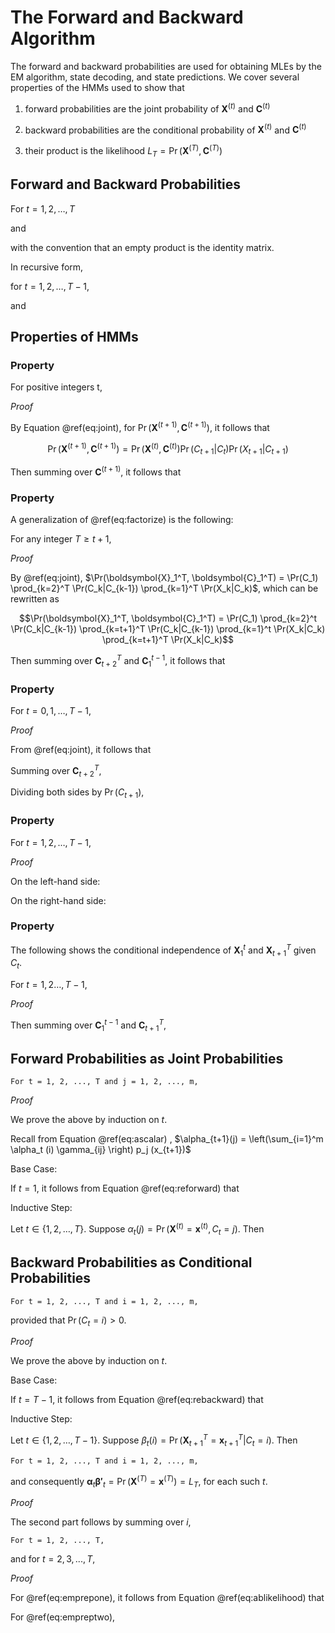 # The Forward and Backward Algorithm {#fbalg}

The forward and backward probabilities are used for obtaining MLEs by the EM algorithm, state decoding, and state predictions. We cover several properties of the HMMs used to show that 

(1) forward probabilities are the joint probability of $\boldsymbol{X}^{(t)}$ and $\boldsymbol{C}^{(t)}$

(2) backward probabilities are the conditional probability of $\boldsymbol{X}^{(t)}$ and $\boldsymbol{C}^{(t)}$

(3) their product is the likelihood $L_T = \Pr(\boldsymbol{X}^{(T)}, \boldsymbol{C}^{(T)})$


## Forward and Backward Probabilities

For $t = 1, 2, \dots, T$

\begin{align}
\boldsymbol{\alpha}_t 
&= \boldsymbol{\delta P} (x_1) \boldsymbol{\Gamma P} (x_2) \boldsymbol{\Gamma} \cdots \boldsymbol{\Gamma P} (x_T)\\
&= \boldsymbol{\delta P} (x_1) \prod_{s=2}^t \boldsymbol{\Gamma P} (x_s)
\end{align}

and

\begin{align}
\boldsymbol{\beta'}_t 
&= \boldsymbol{\Gamma P} (x_{t+1}) \boldsymbol{\Gamma P} (x_{t+2}) \cdots \boldsymbol{\Gamma P} (x_T) \boldsymbol{1'}\\
&= \left(\prod_{s=t+1}^T \boldsymbol{\Gamma P} (x_s) \right) \boldsymbol{1'}
\end{align}

with the convention that an empty product is the identity matrix. 

In recursive form,

for $t = 1, 2, \dots, T-1$, 

\begin{align}
\boldsymbol{\alpha}_{t+1} = \boldsymbol{\alpha}_t \boldsymbol{\Gamma P} (x_{t+1})
(\#eq:reforward)
\end{align}

and 

\begin{align}
\boldsymbol{\beta}_t' = \boldsymbol{\Gamma P} (x_{t+1}) \boldsymbol{\beta'}_{t+1}
(\#eq:rebackward)
\end{align}




## Properties of HMMs

### Property 

For positive integers t,

\begin{equation}
\Pr(\boldsymbol{X}^{(t+1)}, C_t, C_{t+1}) = \Pr(\boldsymbol{X}^{(t)}, C_t) \Pr(C_{t+1}|C_t) \Pr(X_{t+1}|C_{t+1})
(\#eq:factorize)
\end{equation}


*Proof*

By Equation \@ref(eq:joint), for $\Pr(\boldsymbol{X}^{(t+1)}, \boldsymbol{C}^{(t+1)})$, it follows that 

$$\Pr(\boldsymbol{X}^{(t+1)}, \boldsymbol{C}^{(t+1)}) = \Pr(\boldsymbol{X}^{(t)}, \boldsymbol{C}^{(t)}) \Pr(C_{t+1}|C_t) \Pr(X_{t+1}|C_{t+1})$$

Then summing over $\boldsymbol{C}^{(t+1)}$, it follows that 


\begin{align}
\sum_{\boldsymbol{C}^{(t-1)}} \Pr(\boldsymbol{X}^{(t+1)}, \boldsymbol{C}^{(t+1)}) 
&= \sum_{\boldsymbol{C}^{(t-1)}} \Pr(\boldsymbol{X}^{(t)}, \boldsymbol{C}^{(t)}) \Pr(C_{t+1}|C_t) \Pr(X_{t+1}|C_{t+1})\\
\stackrel{\text{by LOTP}}{\Rightarrow} \Pr(\boldsymbol{X}^{(t+1)}, C_t, C_{t+1})
&= \Pr(\boldsymbol{X}^{(t)}, C_t) \Pr(C_{t+1}|C_t) \Pr(X_{t+1}|C_{t+1})
\end{align}


### Property 

A generalization of \@ref(eq:factorize) is the following:

For any integer $T \geq t+1$,

\begin{equation}
\Pr(\boldsymbol{X}_1^{(T)}, C_t, C_{t+1}) = \Pr(\boldsymbol{X}_1^{(t)}, C_t) \Pr(C_{t+1}|C_t) \Pr(\boldsymbol{X}_{t+1}^T|C_{t+1})
(\#eq:genfactorize)
\end{equation}


*Proof*

By \@ref(eq:joint), $\Pr(\boldsymbol{X}_1^T, \boldsymbol{C}_1^T) = \Pr(C_1) \prod_{k=2}^T \Pr(C_k|C_{k-1}) \prod_{k=1}^T \Pr(X_k|C_k)$, which can be rewritten as

$$\Pr(\boldsymbol{X}_1^T, \boldsymbol{C}_1^T) = \Pr(C_1) \prod_{k=2}^t  \Pr(C_k|C_{k-1}) \prod_{k=t+1}^T \Pr(C_k|C_{k-1}) \prod_{k=1}^t \Pr(X_k|C_k) \prod_{k=t+1}^T \Pr(X_k|C_k)$$

Then summing over $\boldsymbol{C}_{t+2}^T$ and $\boldsymbol{C}_1^{t-1}$, it follows that

\begin{align}
\Pr(\boldsymbol{X}_1^T, C_t, C_{t+1})
&= \sum_{\boldsymbol{C}_{t+2}^T} \sum_{\boldsymbol{C}_{1}^{t-1}} \Pr(\boldsymbol{X}_1^T, \boldsymbol{C}_1^T)
\qquad{\text{by LOTP}}\\
&= \sum_{\boldsymbol{C}_{t+2}^T} \sum_{\boldsymbol{C}_{1}^{t-1}} \Pr(C_1) \prod_{k=2}^t  \Pr(C_k|C_{k-1}) \prod_{k=t+1}^T \Pr(C_k|C_{k-1}) \prod_{k=1}^t \Pr(X_k|C_k) \prod_{k=t+1}^T \Pr(X_k|C_k)\\
&= \sum_{\boldsymbol{C}_1^{t-1}} \Pr(C_1) \prod_{k=2}^t \Pr(C_k|C_{k-1}) \prod_{k=1}^t \Pr(X_k|C_k) \sum_{\boldsymbol{C}_{t+2}^T} \prod_{k=t+1}^T \Pr(C_k|C_{k-1}) \prod_{k=t+1}^T \Pr(X_k|C_k)\\
&= \sum_{\boldsymbol{C}_1^{t-1}} \Pr(\boldsymbol{X}_1^t, \boldsymbol{C}_1^t) \Pr(C_{t+1}|C_t) \sum_{\boldsymbol{C}_{t+2}^{T}} \prod_{k=t+2}^T \Pr(C_k|C_{k-1}) \prod_{k=t+1}^T \Pr(X_k|C_k)
\qquad{\text{by LOTP}}\\
&= \Pr(\boldsymbol{X}_1^t, C_t) \Pr(C_{t+1}|C_t) \Pr(\boldsymbol{X}_{t+1}^T|C_{t+1})
\end{align}


### Property 

For $t=0, 1, \dots, T-1$,

\begin{equation}
\Pr(\boldsymbol{X}_{t+1}^T|C_{t+1}) = \Pr(X_{t+1}|C_{t+1}) \Pr(\boldsymbol{X}_{t+2}^T|C_{t+1})
(\#eq:back)
\end{equation}


*Proof*

From \@ref(eq:joint), it follows that 

\begin{align}
\Pr(\boldsymbol{X}_{t+1}^T|\boldsymbol{C}_{t+1})
&= \Pr(C_{t+1}) \Pr(X_{t+1}|C_{t+1}) \prod_{k=t+2}^T \Pr(C_k|C_{k-1}) \prod_{k=t+2}^T \Pr(X_k|C_k)\\
&= \Pr(X_{t+1}|C_{t+1}) \left( \Pr(C_{t+1}) \prod_{k=t+2}^T \Pr(C_k|C_{k-1}) \prod_{k=t+2}^T \Pr(X_k|C_k) \right)\\
&= \Pr(X_{t+1}|C_{t+1}) \Pr(\boldsymbol{X}_{t+2}^T, \boldsymbol{C}_{t+1}^T)
\end{align}

Summing over $\boldsymbol{C}_{t+2}^T$, 

\begin{align}
\sum_{\boldsymbol{C}_{t+2}^T} \Pr(\boldsymbol{X}_{t+1}^T|\boldsymbol{C}_{t+1}) 
&= \sum_{\boldsymbol{C}_{t+2}^T} \Pr(X_{t+1}|C_{t+1})  \Pr(\boldsymbol{X}_{t+2}^T, \boldsymbol{C}_{t+1}^T) \\
\stackrel{\text{by LOTP}}{\Rightarrow}
\Pr(\boldsymbol{X}_{t+1}^T, C_{t+1})
&= \Pr(X_{t+1}|C_{t+1}) \Pr(\boldsymbol{X}_{t+2}^T, C_{t+1})
\end{align}

Dividing both sides by $\Pr(C_{t+1})$,

\begin{align}
\frac{1}{\Pr(C_{t+1})} \Pr(\boldsymbol{X}_{t+1}^T, C_{t+1})
&= \frac{1}{\Pr(C_{t+1})} \Pr(X_{t+1}|C_{t+1}) \Pr(\boldsymbol{X}_{t+2}^T, C_{t+1})\\
\stackrel{\text{by Bayes Rule}}{\Rightarrow}
\Pr(\boldsymbol{X}_{t+1}^T|C_{t+1}) 
&= \Pr(X_{t+1}|C_{t+1}) \Pr(\boldsymbol{X}_{t+2}^T|C_{t+1})
\end{align}




### Property 

For $t = 1, 2, \dots, T-1$,

\begin{equation}
\Pr(\boldsymbol{X}_{t+1}^T|C_{t+1}) = \Pr(\boldsymbol{X}_{t+1}^T|C_t, C_{t+1})
(\#eq:back2)
\end{equation}


*Proof*

On the left-hand side:

\begin{align}
\Pr(\boldsymbol{X}_{t+1}^T|C_{t+1})
&= \frac{1}{\Pr(C_{t+1})} \Pr(\boldsymbol{X}_{t+1}^T,C_{t+1})
\qquad{\text{by Bayes Rule}}\\
&= \frac{1}{\Pr(C_{t+1})} \sum_{\boldsymbol{C}_{t+2}^T} \Pr(\boldsymbol{X}_{t+1}^T,C_{t+1})
\qquad{\text{by LOTP}}\\
&= \frac{1}{\Pr(C_{t+1})} \sum_{\boldsymbol{C}_{t+2}^T} \Pr(C_{t+1}) \prod_{k=t+2}^T \Pr(C_k|C_{k-1}) \prod_{k=t+1}^T \Pr(X_k|C_k)
\qquad{\text{by Equation (10.2)}} \\
&= \sum_{\boldsymbol{C}_{t+2}^T} \prod_{k=t+2}^T \Pr(C_k|C_{k-1}) \prod_{k=t+1}^T \Pr(X_k|C_k)
\end{align}

On the right-hand side:

\begin{align}
\Pr(\boldsymbol{X}_{t+1}^T|C_t, C_{t+1})
&= \frac{1}{\Pr(C_t, C_{t+1})} \Pr(\boldsymbol{X}_{t+1}^T|C_t, C_{t+1})
\qquad{\text{by Bayes Rule}}\\
&= \frac{1}{\Pr(C_t, C_{t+1})} \sum_{\boldsymbol{C}_{t+2}^T} \Pr(\boldsymbol{X}_{t+1}^T, \boldsymbol{C}_t^T)
\qquad{\text{by LOTP}}\\
&= \frac{1}{\Pr(C_t, C_{t+1})} \sum_{\boldsymbol{C}_{t+2}^T} \Pr(C_t) \Pr(C_{t+1}|C_t) \prod_{k=t+2}^T \Pr(C_k|C_{k-1}) \prod_{k=t+1}^T \Pr(X_k|C_k)
\qquad{\text{by Equation (10.2)}}\\
&= \frac{1}{ \Pr(C_t) \Pr(C_{t+1}|C_t)} \sum_{\boldsymbol{C}_{t+2}^T} \Pr(C_t) \Pr(C_{t+1}|C_t) \prod_{k=t+2}^T \Pr(C_k|C_{k-1}) \prod_{k=t+1}^T \Pr(X_k|C_k)
\qquad{\text{by Bayes Rule}}\\
&= \sum_{\boldsymbol{C}_{t+2}^T} \prod_{k=t+2}^T \Pr(C_k|C_{k-1}) \prod_{k=t+1}^T \Pr(X_k|C_k)
\end{align}


### Property

The following shows the conditional independence of $\boldsymbol{X}_1^t$ and $\boldsymbol{X}_{t+1}^T$ given $C_t$. 

For $t = 1, 2 \dots, T-1$,

\begin{equation}
\Pr(\boldsymbol{X}_1^T|C_t) = \Pr(\boldsymbol{X}_1^t|C_t) \Pr(\boldsymbol{X}_{t+1}^T|C_t)
(\#eq:link)
\end{equation}

*Proof*

\begin{align}
\Pr(\boldsymbol{X_1}^T, \boldsymbol{C_1}^T)
&= \Pr(\boldsymbol{X_1}^t, \boldsymbol{C_1}^t) \frac{1}{\Pr(C_t)} \Pr(\boldsymbol{X_{t+1}}^T, \boldsymbol{C_t}^T)
\end{align}

Then summing over $\boldsymbol{C}_1^{t-1}$ and $\boldsymbol{C}_{t+1}^{T}$,

\begin{align}
\sum_{\boldsymbol{C}_1^{t-1}} \sum_{\boldsymbol{C}_{t+1}^{T}}
\Pr(\boldsymbol{X_1}^T, \boldsymbol{C_1}^T)
&= \sum_{\boldsymbol{C}_1^{t-1}} \sum_{\boldsymbol{C}_{t+1}^{T}} \Pr(\boldsymbol{X_1}^t, \boldsymbol{C_1}^t) \frac{1}{\Pr(C_t)} \Pr(\boldsymbol{X_{t+1}}^T, \boldsymbol{C_t}^T)\\
\stackrel{\text{by LOTP}}{\Rightarrow}
\Pr(\boldsymbol{X}_1^T, C_t)
&= \Pr(\boldsymbol{X}_1^t, C_t) \frac{1}{\Pr(C_t)} \Pr(\boldsymbol{X}_{t+1}^T, C_t)\\
&= \Pr(\boldsymbol{X}_1^t, C_t) \Pr(\boldsymbol{X}_{t+1}^T|C_t)
\end{align}



## Forward Probabilities as Joint Probabilities

```proposition
For t = 1, 2, ..., T and j = 1, 2, ..., m,
```

\begin{align}
\alpha_t (j) = \Pr(\boldsymbol{X}^{(t)} = \boldsymbol{x}^{(t)}, C_t = j)
(\#eq:ajoint)
\end{align}

*Proof*

We prove the above by induction on $t$. 

Recall from Equation \@ref(eq:ascalar) , $\alpha_{t+1}(j) = \left(\sum_{i=1}^m \alpha_t (i) \gamma_{ij} \right) p_j (x_{t+1})$

Base Case:

If $t = 1$, it follows from Equation \@ref(eq:reforward) that 

\begin{align}
\alpha_1 (j)
&= \delta_j p(x_1)\\
&= \Pr(C_1 = j) \Pr(X_1 = x_1|C_1=j)\\
&= \Pr(X_1 = x_1, C_1 = j)
\end{align}

Inductive Step:

Let $t \in \{1, 2, \dots, T\}$. Suppose $\alpha_t (j) = \Pr(\boldsymbol{X}^{(t)} = \boldsymbol{x}^{(t)}, C_t = j)$. Then

\begin{align}
\alpha_{t+1} (j) 
&= \sum_{i=1}^m \alpha_t (i) \gamma_{ij} p (x_{t+1}) 
\qquad{\text{by the above}}\\
&= \sum_{i=1}^m \Pr(\boldsymbol{X}^{(t)} = \boldsymbol{x}^{(t)}, C_t = i) \Pr(C_{t+1}=j|C_t = i) \Pr(X_{t+1} = x_{t+1}|C_{t+1} = j)\\
&= \sum_{i = 1}^m \Pr(\boldsymbol{X}^{(t+1)} = \boldsymbol{x}^{(t+1)}, C_t = i, C_{t+1} = j)
\qquad{\text{by Equation (5.3)}}\\
&= \Pr(\boldsymbol{X}^{(t+1)} = \boldsymbol{x}^{(t+1)}, C_{t+1} = j)
\qquad{\text{by LOTP}}
\end{align}



## Backward Probabilities as Conditional Probabilities

```proposition
For t = 1, 2, ..., T and i = 1, 2, ..., m,
```

\begin{align}
\beta_t (i) = \Pr(\boldsymbol{X}_{t+1}^T = \boldsymbol{x}_{t+1}^T|C_t = i)
(\#eq:bconditional)
\end{align}

provided that $\Pr(C_t = i) > 0$.

*Proof*

We prove the above by induction on $t$.

Base Case:

If $t = T-1$, it follows from Equation \@ref(eq:rebackward) that

\begin{align}
\beta_{T-1} (i) 
&= \sum_{j} \Pr(C_T = j|C_{T-1} = i) \Pr(X_T=x_T|C_T=j)\\
&= \sum_{j} \Pr(C_T = j|C_{T-1} = i) \Pr(X_T = x_T|C_T = j, C_{T-1} = i)
\qquad{\text{by Equation (5.7)}}\\
&= \sum_{j} \frac{1}{\Pr(C_{T-1} = i)} \Pr(X_T = x_T, C_T = j, C_{T-1} = i)
\qquad{\text{by Chain Rule}}\\
&= \frac{1}{\Pr(C_{T-1} = i)} \sum_{j}  \Pr(X_T = x_T, C_T = j, C_{T-1} = i)\\
&= \frac{1}{\Pr(C_{T-1} = i)} \Pr(X_T = x_T, C_{T-1} = i)
\qquad{\text{by LOTP}}\\
&= \Pr(X_T = x_T|C_{T-1} = i)
\qquad{\text{by Bayes Rule}}
\end{align}

Inductive Step:

Let $t \in \{1, 2, \dots, T-1\}$. Suppose $\beta_t (i) = \Pr(\boldsymbol{X}_{t+1}^T = \boldsymbol{x}_{t+1}^T|C_t = i)$. Then

\begin{align}
\beta_t (i)
&= \sum_{j} \gamma_{ij} \Pr(X_{t+1} = x_{t+1}|C_{t+1} = j) \Pr(\boldsymbol{X}_{t+2}^T = \boldsymbol{x}_{t+2}^T|C_{t+1} = j)
\qquad{\text{by the above}}\\
&= \sum_{j} Pr(C_{t+1} = j|C_t = i) \Pr(X_{t+1} = x_{t+1}|C_{t+1} = j) \Pr(\boldsymbol{X}_{t+2}^T = \boldsymbol{x}_{t+2}^T|C_{t+1} = j)\\
&= \sum_{j} \Pr(C_{t+1} = j|C_t = i) \Pr(\boldsymbol{X}_{t+1}^T= \boldsymbol{x}_{t+1}^T|C_{t+1} = j)
\qquad{\text{by Equation (5.5)}}\\
&= \sum_{j} \Pr(C_{t+1} = j|C_t = i) \Pr(\boldsymbol{X}_{t+1}^T= \boldsymbol{x}_{t+1}^T|C_{t+1} = j, C_t = i)
\qquad{\text{by Equation (5.6) }}\\
&= \frac{1}{\Pr(C_t = i)} \sum_{j} \Pr((\boldsymbol{X}_{t+1}^T= \boldsymbol{x}_{t+1}^T, C_t = i, C_{t+1} = j)
\qquad{\text{by Chain Rule}}\\
&= \frac{1}{\Pr(C_t = i)} \sum_{j} \Pr((\boldsymbol{X}_{t+1}^T= \boldsymbol{x}_{t+1}^T, C_t = i)
\qquad{\text{by LOTP}}\\
&= \Pr(\boldsymbol{X}_{t+1}^T= \boldsymbol{x}_{t+1}^T|C_t = i)
\qquad{\text{by Bayes Rule}}
\end{align}


```proposition
For t = 1, 2, ..., T and i = 1, 2, ..., m,
```

\begin{equation}
\alpha_t (i) \beta_t (i) = \Pr(\boldsymbol{X}^{(T)} = \boldsymbol{x}^{(T)}, C_t = i)
(\#eq:ablikelihood)
\end{equation}

and consequently $\boldsymbol{\alpha}_t \boldsymbol{\beta'}_t = \Pr(\boldsymbol{X}^{(T)} = \boldsymbol{x}^{(T)}) = L_T$, for each such $t$.

*Proof*

\begin{align}
\alpha_t (i) \beta_t (i)
&= \Pr(\boldsymbol{X}_1^t, C_t = i) \Pr(\boldsymbol{X}_{t+1}^T|C_t = i)\\
&= \Pr(C_t = i) \Pr(\boldsymbol{X}_t^t|C_t = i) \Pr(\boldsymbol{X}_{t+1}^T|C_t = i)
\qquad{\text{by Bayes Rule}}\\
&= \Pr(C_t = i) \Pr(\boldsymbol{X}_1^t, \boldsymbol{X}_{t+1}^T|C_t = i)
\qquad{\text{by Equation (5.7)} }\\
&= \Pr(\boldsymbol{X}^{(T)}, C_t = i)
\qquad{\text{by Bayes Rule}}
\end{align}


The second part follows by summing over $i$,

\begin{align}
\boldsymbol{\alpha}_t \boldsymbol{\beta}_t' 
&= \sum_{i} \alpha_t (i) \beta_t (i)\\
&= \sum_{i} \Pr(\boldsymbol{X}^T, C_T = i)
\qquad{\text{by the above}}\\
&= \Pr(\boldsymbol{X}^{(T)} = \boldsymbol{x}^{(T)})
\qquad{\text{by LOTP}}\\
&= L_T
\end{align}



```proposition
For t = 1, 2, ..., T, 
```

\begin{equation}
\Pr(C_t = j|\boldsymbol{X}^{(T)} = \boldsymbol{x}^{(T)}) 
= \frac{1}{L_T} \alpha_t (j) \beta_t (j) 
(\#eq:emprepone)
\end{equation}

and for $t = 2, 3, ..., T$, 

\begin{equation}
\Pr(C_{t-1} = j, C_t = k|\boldsymbol{X}^{(T)} = \boldsymbol{x}^{(T)})
= \frac{1}{L_T} \alpha_{t-1} (j) \gamma_{jk} p_k (x_t) \beta_t (k)
(\#eq:empreptwo)
\end{equation}

*Proof*

For \@ref(eq:emprepone), it follows from Equation \@ref(eq:ablikelihood) that 

\begin{align}
\alpha_t (j) \beta_t (j) \frac{1}{L_T}
&= \Pr(\boldsymbol{X}^{(T)} = \boldsymbol{x}^{(T)}, C_t = j) \frac{1}{\Pr(\boldsymbol{X}^{(T)} = \Pr(\boldsymbol{x}^{(T)})}\\
&= \Pr(C_t = j|\boldsymbol{X}^{(T)} = \boldsymbol{x}^{(T)})
\qquad{\text{by Bayes Rule}}\\
\end{align}

For \@ref(eq:empreptwo), 

\begin{align}
\Pr(C_{t-1} = j, C_t = k|\boldsymbol{X}^{(T)} = \boldsymbol{x}^{(T)})
&= \Pr(\boldsymbol{X}^{(T)} = \boldsymbol{x}^{(T)}, C_{t-1} = j, C_t = k) \frac{1}{\Pr(\boldsymbol{X}^{(T)} = \boldsymbol{x}^{(T)})}
\qquad{\text{by Bayes Rule}}\\
&=  \Pr(\boldsymbol{X}^{(T)} = \boldsymbol{x}^{(T)}, C_{t-1} = j, C_t = k) \frac{1}{L_T}
&= \frac{1}{L_T} \Pr(\boldsymbol{X}^{(t-1)} = \boldsymbol{x}^{(t-1)}, C_{t-1} = j) \Pr(C_t = k|C_{t-1} = j) \Pr(boldsymbol{X}_t^T|C_t = k)\\
&= \frac{1}{L_T} \alpha_{t-1} (j) \gamma_{ij} p_j (x_t) \beta_t (k)
\end{align}















